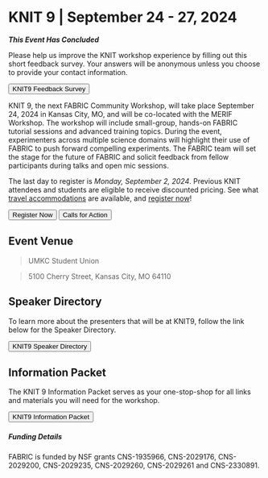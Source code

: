 
# KNIT 9 | September 24 - 27, 2024

***This Event Has Concluded***

Please help us improve the KNIT workshop experience by filling out this short feedback survey. Your answers will be anonymous unless you choose to provide your contact information.

<div class="button-container">
<Button linkto="http://bit.ly/KNIT9_Feedback">KNIT9 Feedback Survey</Button>
</div>

KNIT 9, the next FABRIC Community Workshop, will take place September 24, 2024 in Kansas City, MO, and will be co-located with the MERIF Workshop. The workshop will include small-group, hands-on FABRIC tutorial sessions and advanced training topics. During the event, experimenters across multiple science domains will highlight their use of FABRIC to push forward compelling experiments. The FABRIC team will set the stage for the future of FABRIC and solicit feedback from fellow participants during talks and open mic sessions.

The last day to register is _Monday, September 2, 2024_.
Previous KNIT attendees and students are eligible to receive discounted pricing.
See what [travel accommodations](/travel) are available,
and [register now](/registration)!

<div class="button-container">
<Button linkto="/registration">Register Now</Button>
<Button linkto="/cfa">Calls for Action</Button>
</div>

## Event Venue

> UMKC Student Union

> 5100 Cherry Street, Kansas City, MO 64110

## Speaker Directory

To learn more about the presenters that will be at KNIT9, follow the link below for the Speaker Directory.

<div class="button-container">
<Button linkto="https://docs.google.com/document/d/15uAuJdMwE65v5_Rmm5KyYSt_511GbL2ScN89DzCLNtg/preview">KNIT9 Speaker Directory</Button>
</div>

## Information Packet

The KNIT 9 Information Packet serves as your one-stop-shop for all links and materials you will need for the workshop.

<div class="button-container">
<Button linkto="https://docs.google.com/document/d/1br31OkgPGS_75dzI7xZE9e2AVOQbWqo5lyFbT-7YMhM/preview">KNIT9 Information Packet</Button>
</div>

##### Funding Details

FABRIC is funded by NSF grants CNS-1935966, CNS-2029176, CNS-2029200, CNS-2029235, CNS-2029260, CNS-2029261 and CNS-2330891.